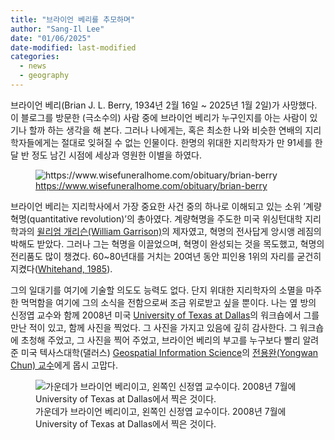 ```yaml
---
title: "브라이언 베리를 추모하며"
author: "Sang-Il Lee"
date: "01/06/2025"
date-modified: last-modified
categories:
  - news
  - geography
---
```


브라이언 베리(Brian J. L. Berry, 1934년 2월 16일 \~ 2025년 1월 2일)가 사망했다. 이 블로그를 방문한 (극소수의) 사람 중에 브라이언 베리가 누구인지를 아는 사람이 있기나 할까 하는 생각을 해 본다. 그러나 나에게는, 혹은 최소한 나와 비슷한 연배의 지리학자들에게는 절대로 잊혀질 수 없는 인물이다. 한명의 위대한 지리학자가 만 91세를 한달 반 정도 남긴 시점에 세상과 영원한 이별을 하였다.

![<https://www.wisefuneralhome.com/obituary/brian-berry>](images/9179132.jpg)

브라이언 베리는 지리학사에서 가장 중요한 사건 중의 하나로 이해되고 있는 소위 ’계량혁명(quantitative revolution)’의 총아였다. 계량혁명을 주도한 미국 위싱턴대학 지리학과의 [윌리엄 개리슨(William Garrison)](https://www.aag.org/memorial/william-l-garrison/)의 제자였고, 혁명의 전사답게 앙시앵 레짐의 박해도 받았다. 그러나 그는 혁명을 이끌었으며, 혁명이 완성되는 것을 목도했고, 혁명의 전리품도 많이 챙겼다. 60\~80년대를 거치는 20여년 동안 피인용 1위의 자리를 굳건히 지켰다([Whitehand, 1985](https://www.jstor.org/stable/621825?seq=1)).

그의 일대기를 여기에 기술할 의도도 능력도 없다. 단지 위대한 지리학자의 소멸을 마주한 먹먹함을 여기에 그의 소식을 전함으로써 조금 위로받고 싶을 뿐이다. 나는 옆 방의 신정엽 교수와 함께 2008년 미국 [University of Texas at Dallas](https://www.utdallas.edu/)의 워크숍에서 그를 만난 적이 있고, 함께 사진을 찍었다. 그 사진을 가지고 있음에 깊히 감사한다. 그 워크숍에 초청해 주었고, 그 사진을 찍어 주었고, 브라이언 베리의 부고를 누구보다 빨리 알려준 미국 텍사스대학(댈러스) [Geospatial Information Science](https://profiles.utdallas.edu/browse?search=Geospatial%20Information%20Science)의 [전용완(Yongwan Chun) 교수](https://profiles.utdallas.edu/ywchun)에게 몹시 고맙다.

![가운데가 브라이언 베리이고, 왼쪽인 신정엽 교수이다. 2008년 7월에 University of Texas at Dallas에서 찍은 것이다.](images/PICT0139.JPG)
